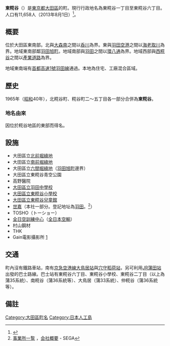 {{Pathnav|日本|東京都|大田區|frame=1}}
{{Infobox Settlement
|official_name = 東糀谷
|native_name =
|settlement_type = [[町|町]]
|image_skyline = Japan National Route 131 -04.jpg
|imagesize = 250px
|image_caption = 國道131號
|image_flag =
|image_seal =
| image_map =
| map_caption =
|subdivision_type = [[國家|國家]]
|subdivision_name = [[File:Flag_of_Japan.svg|border]] [[日本|日本]]
|subdivision_type1 = [[都道府縣|都道府縣]]
|subdivision_name1 = [[File:Flag_of_Tokyo_Prefecture.svg|25px]] [[東京都|東京都]]
|subdivision_type2 = [[東京都區部|特別區]]
|subdivision_name2 = [[File:Flag_of_Ota,_Tokyo.svg|25px]] [[大田區|大田區]]
|subdivision_type3 = [[地域|地域]]
|subdivision_name3 = [[蒲田區|蒲田地域]]
|established_title =
|established_date =
|government_type =
|leader_title =
|leader_name =
|area_magnitude =
|area_total_sq_mi =
|area_total_km2 =
|area_land_sq_mi =
|area_land_km2 =
|area_urban_sq_mi =
|area_urban_km2 =
|area_metro_km2 =
|area_metro_sq_mi =
|population_as_of= 2013年（平成25年）8月1日
|population_footnotes =
|population_total = 11658
|population_urban =
|population_metro =
|population_density_sq_mi =
|population_density_km2 =
| timezone = [[日本標準時|JST]]
| utc_offset = +9
|timezone_DST =
|utc_offset_DST =
|latd=|latm=|lats=|latNS=
|longd=|longm=|longs=|longEW=
|elevation_footnotes=
|elevation_m =
|elevation_ft =
|postal_code_type = [[郵遞區號|郵遞區號]]
|postal_code = 144-0033
|area_code =
|website =
|footnotes =
}}
'''東糀谷'''（{{jpn|j=東糀谷|hg=ひがしこうじや|rm=Higashi-kōjiya|f=y}}）是[[東京都|東京都]][[大田區|大田區]]的町。現行行政地名為東糀谷一丁目至東糀谷六丁目。人口有11,658人（2013年8月1日）<ref>{{Cite web |url=http://www.city.ota.tokyo.jp/kuseijoho/suuji/jinkou/setai_jinkou/oota_suji2508.html |title=大田区ホームページ：平成25年8月1日現在 |access-date=2013-08-26 |archive-date=2014-02-18 |archive-url=https://web.archive.org/web/20140218230417/http://www.city.ota.tokyo.jp/kuseijoho/suuji/jinkou/setai_jinkou/oota_suji2508.html |dead-url=no }}</ref>。

== 概要 ==
位於大田區東南部。北與[[大森南|大森南]]之間以[[呑川|呑川]]為界。東與[[羽田空港_(大田區)|羽田空港]]之間以[[海老取川|海老取川]]為界。地域東南部鄰[[羽田旭町|羽田旭町]]。地域南部與[[羽田_(大田區)|羽田]]之間以[[東京都道311號環狀八號線|環八通]]為界。地域西部與[[西糀谷|西糀谷]]之間以[[國道131號|產業道路]]為界。

地域東南端有[[首都高速1號羽田線|首都高速1號羽田線]]通過。本地為住宅、工廠混合區域。

== 歷史 ==
1965年（[[昭和|昭和]]40年），北糀谷町、糀谷町二～五丁目各一部分合併為'''東糀谷'''。
=== 地名由來 ===
因位於糀谷地區的東部而得名。

== 設施 ==
* 大田區立[[北前堀綠地|北前堀綠地]]
* 大田區立[[南前堀綠地|南前堀綠地]]
* 大田區立[[六間堀綠地|六間堀綠地]]（[[羽田旭町|羽田旭町]]邊界）
* 大田區立東糀谷青空公園
* 高野醫院
* [[大田區立羽田中學校|大田區立羽田中學校]]
* [[大田區立東糀谷小學校|大田區立東糀谷小學校]]
* [[大田區立東糀谷兒童館|大田區立東糀谷兒童館]]
* [[世嘉|世嘉]]（本社一部分。登記地址為[[羽田_(大田區)|羽田]]。<ref>[http://sega.jp/corp/profile/address/ 事業所一覧] {{Wayback|url=http://sega.jp/corp/profile/address/ |date=20130817223432 }}，[http://sega.jp/corp/profile/summary/ 会社概要] {{Wayback|url=http://sega.jp/corp/profile/summary/ |date=20130818023333 }} - SEGA</ref>）
* TOSHO（トーショー）
* [[全日空訓練中心|全日空訓練中心]]（[[全日本空輸|全日本空輸]]）
* 村山鋼材
* THK
* Gain電影攝影所 [http://www.media-gain.jp/] {{Wayback|url=http://www.media-gain.jp/ |date=20210119140957 }}

== 交通 ==
町內沒有鐵路車站，南有[[京濱急行電鐵|京急]][[京急空港線|空港線]][[大鳥居站|大鳥居站]]與[[穴守稻荷站|穴守稻荷站]]，另可利用[[東日本旅客鐵道|JR]][[蒲田站|蒲田站]]出發的巴士路線。巴士站有東糀谷六丁目、東糀谷小學校、東糀谷二丁目（以上為蒲35系統）、南糀谷（蒲36系統等）、大鳥居（蒲33系統）、仲糀谷（蒲36系統等）。

== 備註 ==
{{Reflist}}

{{大田區的町名}}
{{Commonscat|Kōjiya, Tokyo}}
{{DEFAULTSORT:Higashi-Kojiya}}
[[Category:大田區町名|Category:大田區町名]]
[[Category:日本人工島|Category:日本人工島]]